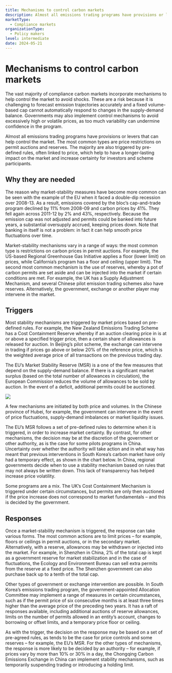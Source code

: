 ```yaml
---
title: Mechanisms to control carbon markets
description: Almost all emissions trading programs have provisions or levers that can help prevent market shocks and avoid big price fluctuations. The most common types are price restrictions on permit auctions and reserves.
marketType:
  - Compliance markets
organizationType:
  - Policy makers
level: intermediate
date: 2024-05-21
---
```


# Mechanisms to control carbon markets

The vast majority of compliance carbon markets incorporate mechanisms to help control the market to avoid shocks. These are a risk because it is challenging to forecast emission trajectories accurately and a fixed volume-based cap cannot automatically respond to changes in the supply-demand balance. Governments may also implement control mechanisms to avoid excessively high or volatile prices, as too much variability can undermine confidence in the program.

<KeyMessage>
  Almost all emissions trading programs have provisions or levers that can help
  control the market. The most common types are price restrictions on permit
  auctions and reserves. The majority are also triggered by pre-defined rules,
  often linked to price, which help to have a longer-lasting impact on the
  market and increase certainty for investors and scheme participants.
</KeyMessage>

## Why they are needed

The reason why market-stability measures have become more common can be seen with the example of the EU when it faced a double-dip recession over 2008-13. As a result, emissions covered by the bloc’s cap-and-trade program declined by 11% from 2008-09 and carbon prices by 41%. They fell again across 2011-12 by 2% and 43%, respectively. Because the emission cap was not adjusted and permits could be banked into future years, a substantial oversupply accrued, keeping prices down. Note that banking in itself is not a problem: in fact it can help smooth price fluctuations over time.

Market-stability mechanisms vary in a range of ways: the most common type is restrictions on carbon prices in permit auctions. For example, the US-based Regional Greenhouse Gas Initiative applies a floor (lower limit) on prices, while California’s program has a floor and ceiling (upper limit). The second most common mechanism is the use of reserves, whereby a pot of carbon permits are set aside and can be injected into the market if certain conditions are met. For example, the UK has a Supply Adjustment Mechanism, and several Chinese pilot emission trading schemes also have reserves. Alternatively, the government, exchange or another player may intervene in the market.

## Triggers

Most stability mechanisms are triggered by market prices based on pre-defined rules. For example, the New Zealand Emissions Trading Scheme has a Cost Containment Reserve whereby if an auction clearing price in is at or above a specified trigger price, then a certain share of allowances is released for auction. In Beijing’s pilot scheme, the exchange can intervene in trading if prices go above or below 20% of the reference price, which is the weighted average price of all transactions on the previous trading day.

The EU’s Market Stability Reserve (MSR) is a one of the few measures that depend on the supply-demand balance. If there is a significant market surplus (based on the total number of allowances in circulation), the European Commission reduces the volume of allowances to be sold by auction. In the event of a deficit, additional permits could be auctioned.

<Image src="market-stability-1.png" ratio={0} />

A few mechanisms are initiated by both price and volumes. In the Chinese province of Hubei, for example, the government can intervene in the event of price fluctuations, supply-demand imbalances or market liquidity issues.

The EU’s MSR follows a set of pre-defined rules to determine when it is triggered, in order to increase market certainty. By contrast, for other mechanisms, the decision may be at the discretion of the government or other authority, as is the case for some pilots programs in China. Uncertainty over whether the authority will take action and in what way has meant that previous interventions in South Korea’s carbon market have only had a temporary effect, as shown in the chart below. In China, regional governments decide when to use a stability mechanism based on rules that may not always be written down. This lack of transparency has helped increase price volatility.

Some programs are a mix. The UK’s Cost Containment Mechanism is triggered under certain circumstances, but permits are only then auctioned if the price increase does not correspond to market fundamentals – and this is decided by the government.

## Responses

Once a market-stability mechanism is triggered, the response can take various forms. The most common actions are to limit prices – for example, floors or ceilings in permit auctions, or in the secondary market. Alternatively, with a reserve, allowances may be withdrawn or injected into the market. For example, in Shenzhen in China, 2% of the total cap is kept as a government reserve for market stabilization and in the case of fluctuations, the Ecology and Environment Bureau can sell extra permits from the reserve at a fixed price. The Shenzhen government can also purchase back up to a tenth of the total cap.

Other types of government or exchange intervention are possible. In South Korea’s emissions trading program, the government-appointed Allocation Committee may implement a range of measures in certain circumstances, such as if the permit price of six consecutive months is at least three times higher than the average price of the preceding two years. It has a raft of responses available, including additional auctions of reserve allowances, limits on the number of permits allowed in an entity’s account, changes to borrowing or offset limits, and a temporary price floor or ceiling.

As with the trigger, the decision on the response may be based on a set of pre-agreed rules, as tends to be the case for price controls and some reserves – for example, the EU’s MSR. For the other types of mechanisms, the response is more likely to be decided by an authority – for example, if prices vary by more than 10% or 30% in a day, the Chongqing Carbon Emissions Exchange in China can implement stability mechanisms, such as temporarily suspending trading or introducing a holding limit.
